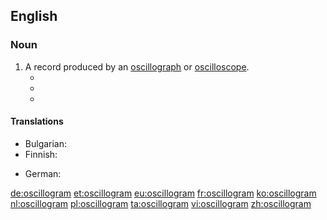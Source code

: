 ==English==

===Noun===
{{en-noun}}

# A record produced by an [[oscillograph]] or [[oscilloscope]].
#* {{quote-journal|journal=The Electrical Review|page=416|volume=52|issue=1319|date=6 March 1903|passage=The R.M.S. value of the pressure was taken from the '''oscillogram''' by taking the square root of the average value of the squares of a number of equi-distant ordinates; the R.M.S. value of the current was obtained in the same way from the current '''oscillogram''', and the two values multiplied together always gave a value agreeing to within 1 per cent. of that obtained by first multiplying the ordinates taken from the current and voltage '''oscillograms''' and then taking the mean.|url=https://books.google.com/books?id=iEk1AQAAMAAJ&dq=%22oscillogram%22&pg=PA416#v=onepage&q=%22oscillogram%22&f=false}}
#* {{quote-book|title=Rock Breakage by Blasting|page=37|author=M.I. Petrosyan|year=1994|passage=The process was controlled through '''oscillograms''' that showed the moments of breakage of the graphite rods.|url=https://books.google.com/books?id=Zw9kDPB_dpQC&lpg=PA37&dq=%22oscillograms%22&pg=PA37#v=onepage&q=%22oscillograms%22&f=false}}
#* {{quote-book|title=Nonlinear Acoustic Waves in Micro-inhomogeneous Solids|page=188|author=Veniamin Nazarov|year=2015|passage=From these '''oscillograms''', it is visible that the resonator oscillations are noticeably inharmonic and asymmetric ones.|url=https://books.google.com/books?id=xTa_BgAAQBAJ&lpg=PA188&dq=%22oscillogram%22&pg=PA188#v=onepage&q=%22oscillogram%22&f=false}}

====Translations====
{{trans-top|record produced by oscillograph}}
* Bulgarian: {{t|bg|осцилограма|f}}
* Finnish: {{t|fi|oskillogrammi}}
{{trans-mid}}
* German: {{t+|de|Oszillogramm|n}}
{{trans-bottom}}

[[de:oscillogram]]
[[et:oscillogram]]
[[eu:oscillogram]]
[[fr:oscillogram]]
[[ko:oscillogram]]
[[nl:oscillogram]]
[[pl:oscillogram]]
[[ta:oscillogram]]
[[vi:oscillogram]]
[[zh:oscillogram]]